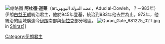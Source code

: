 [[File:Adud_al-DawlaOtherFirstCoinHistoryofIran.jpg|缩略图]]
'''阿杜德·道莱'''（ar:عضد الدولة البويهي，Adud al-Dowleh，？－983年）伊朗[[白益王朝|白益王朝]]統治君主，他於945年登基，統治到983年他去世為止。973年，他統治的區域廣達今[[伊朗|伊朗]]南部與[[伊拉克|伊拉克]]部分地區。
[[File:Quran_Gate_881225_02T.jpg|thumb]] in [[Shiraz|Shiraz]]]]
{{白益王朝统治者}}
{{Authority control}}
{{Iran-stub}}

[[Category:伊朗君主|Category:伊朗君主]]